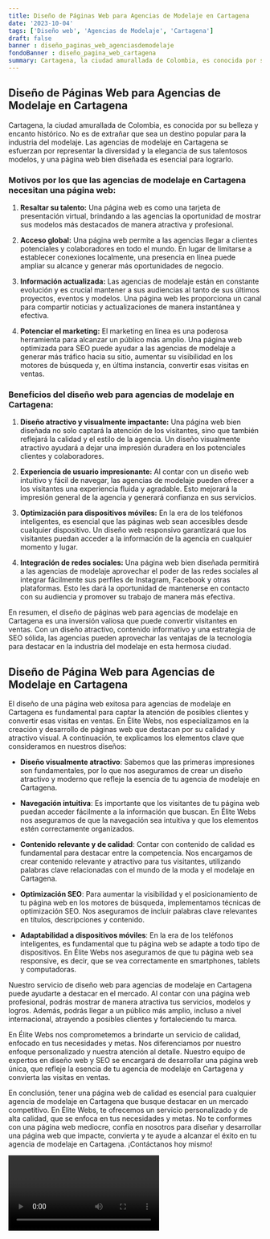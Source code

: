 ```yaml
---
title: Diseño de Páginas Web para Agencias de Modelaje en Cartagena
date: '2023-10-04'
tags: ['Diseño web', 'Agencias de Modelaje', 'Cartagena']
draft: false
banner : diseño_paginas_web_agenciasdemodelaje
fondoBanner : diseño_pagina_web_cartagena
summary: Cartagena, la ciudad amurallada de Colombia, es conocida por su belleza y encanto histórico. No es de extrañar que sea un destino popular para la industria del modelaje. Las agencias de modelaje en Cartagena se esfuerzan por representar la diversidad y la elegancia de sus talentosos modelos, y una página web bien diseñada es esencial para lograrlo.
---
```


## Diseño de Páginas Web para Agencias de Modelaje en Cartagena

Cartagena, la ciudad amurallada de Colombia, es conocida por su belleza y encanto histórico. No es de extrañar que sea un destino popular para la industria del modelaje. Las agencias de modelaje en Cartagena se esfuerzan por representar la diversidad y la elegancia de sus talentosos modelos, y una página web bien diseñada es esencial para lograrlo.

### Motivos por los que las agencias de modelaje en Cartagena necesitan una página web:

1. **Resaltar su talento:** Una página web es como una tarjeta de presentación virtual, brindando a las agencias la oportunidad de mostrar sus modelos más destacados de manera atractiva y profesional.

2. **Acceso global:** Una página web permite a las agencias llegar a clientes potenciales y colaboradores en todo el mundo. En lugar de limitarse a establecer conexiones localmente, una presencia en línea puede ampliar su alcance y generar más oportunidades de negocio.

3. **Información actualizada:** Las agencias de modelaje están en constante evolución y es crucial mantener a sus audiencias al tanto de sus últimos proyectos, eventos y modelos. Una página web les proporciona un canal para compartir noticias y actualizaciones de manera instantánea y efectiva.

4. **Potenciar el marketing:** El marketing en línea es una poderosa herramienta para alcanzar un público más amplio. Una página web optimizada para SEO puede ayudar a las agencias de modelaje a generar más tráfico hacia su sitio, aumentar su visibilidad en los motores de búsqueda y, en última instancia, convertir esas visitas en ventas.

### Beneficios del diseño web para agencias de modelaje en Cartagena:

1. **Diseño atractivo y visualmente impactante:** Una página web bien diseñada no solo captará la atención de los visitantes, sino que también reflejará la calidad y el estilo de la agencia. Un diseño visualmente atractivo ayudará a dejar una impresión duradera en los potenciales clientes y colaboradores.

2. **Experiencia de usuario impresionante:** Al contar con un diseño web intuitivo y fácil de navegar, las agencias de modelaje pueden ofrecer a los visitantes una experiencia fluida y agradable. Esto mejorará la impresión general de la agencia y generará confianza en sus servicios.

3. **Optimización para dispositivos móviles:** En la era de los teléfonos inteligentes, es esencial que las páginas web sean accesibles desde cualquier dispositivo. Un diseño web responsivo garantizará que los visitantes puedan acceder a la información de la agencia en cualquier momento y lugar.

4. **Integración de redes sociales:** Una página web bien diseñada permitirá a las agencias de modelaje aprovechar el poder de las redes sociales al integrar fácilmente sus perfiles de Instagram, Facebook y otras plataformas. Esto les dará la oportunidad de mantenerse en contacto con su audiencia y promover su trabajo de manera más efectiva.

En resumen, el diseño de páginas web para agencias de modelaje en Cartagena es una inversión valiosa que puede convertir visitantes en ventas. Con un diseño atractivo, contenido informativo y una estrategia de SEO sólida, las agencias pueden aprovechar las ventajas de la tecnología para destacar en la industria del modelaje en esta hermosa ciudad.

<GifSeo />

<Cta />

## Diseño de Página Web para Agencias de Modelaje en Cartagena

El diseño de una página web exitosa para agencias de modelaje en Cartagena es fundamental para captar la atención de posibles clientes y convertir esas visitas en ventas. En Élite Webs, nos especializamos en la creación y desarrollo de páginas web que destacan por su calidad y atractivo visual. A continuación, te explicamos los elementos clave que consideramos en nuestros diseños:

- **Diseño visualmente atractivo**: Sabemos que las primeras impresiones son fundamentales, por lo que nos aseguramos de crear un diseño atractivo y moderno que refleje la esencia de tu agencia de modelaje en Cartagena.

- **Navegación intuitiva**: Es importante que los visitantes de tu página web puedan acceder fácilmente a la información que buscan. En Élite Webs nos aseguramos de que la navegación sea intuitiva y que los elementos estén correctamente organizados.

- **Contenido relevante y de calidad**: Contar con contenido de calidad es fundamental para destacar entre la competencia. Nos encargamos de crear contenido relevante y atractivo para tus visitantes, utilizando palabras clave relacionadas con el mundo de la moda y el modelaje en Cartagena.

- **Optimización SEO**: Para aumentar la visibilidad y el posicionamiento de tu página web en los motores de búsqueda, implementamos técnicas de optimización SEO. Nos aseguramos de incluir palabras clave relevantes en títulos, descripciones y contenido.

- **Adaptabilidad a dispositivos móviles**: En la era de los teléfonos inteligentes, es fundamental que tu página web se adapte a todo tipo de dispositivos. En Élite Webs nos aseguramos de que tu página web sea responsive, es decir, que se vea correctamente en smartphones, tablets y computadoras.

Nuestro servicio de diseño web para agencias de modelaje en Cartagena puede ayudarte a destacar en el mercado. Al contar con una página web profesional, podrás mostrar de manera atractiva tus servicios, modelos y logros. Además, podrás llegar a un público más amplio, incluso a nivel internacional, atrayendo a posibles clientes y fortaleciendo tu marca.

En Élite Webs nos comprometemos a brindarte un servicio de calidad, enfocado en tus necesidades y metas. Nos diferenciamos por nuestro enfoque personalizado y nuestra atención al detalle. Nuestro equipo de expertos en diseño web y SEO se encargará de desarrollar una página web única, que refleje la esencia de tu agencia de modelaje en Cartagena y convierta las visitas en ventas.

En conclusión, tener una página web de calidad es esencial para cualquier agencia de modelaje en Cartagena que busque destacar en un mercado competitivo. En Élite Webs, te ofrecemos un servicio personalizado y de alta calidad, que se enfoca en tus necesidades y metas. No te conformes con una página web mediocre, confía en nosotros para diseñar y desarrollar una página web que impacte, convierta y te ayude a alcanzar el éxito en tu agencia de modelaje en Cartagena. ¡Contáctanos hoy mismo!

<Video />

<CtaBot job='Agencias de Modelaje' city='Cartagena'/>

<Gmaps query='Cartagena+españa+maps' />